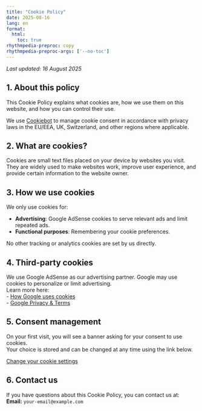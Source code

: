 ```yaml
---
title: "Cookie Policy"
date: 2025-08-16
lang: en
format:
  html:
    toc: true
rhythmpedia-preproc: copy
rhythmpedia-preproc-args: ['--no-toc']
---
```


_Last updated: 16 August 2025_

## 1. About this policy
This Cookie Policy explains what cookies are, how we use them on this website, and how you can control their use.

We use [Cookiebot](https://www.cookiebot.com/) to manage cookie consent in accordance with privacy laws in the EU/EEA, UK, Switzerland, and other regions where applicable.

## 2. What are cookies?
Cookies are small text files placed on your device by websites you visit. They are widely used to make websites work, improve user experience, and provide certain information to the website owner.

## 3. How we use cookies
We only use cookies for:

- **Advertising**: Google AdSense cookies to serve relevant ads and limit repeated ads.  
- **Functional purposes**: Remembering your cookie preferences.

No other tracking or analytics cookies are set by us directly.

## 4. Third-party cookies
We use Google AdSense as our advertising partner. Google may use cookies to personalize or limit advertising.  
Learn more here:  
- [How Google uses cookies](https://policies.google.com/technologies/cookies)  
- [Google Privacy & Terms](https://policies.google.com/privacy)

## 5. Consent management
On your first visit, you will see a banner asking for your consent to use cookies.  
Your choice is stored and can be changed at any time using the link below.

<a href="#" id="cookie-settings" rel="nofollow">Change your cookie settings</a>

## 6. Contact us
If you have questions about this Cookie Policy, you can contact us at:  
**Email:** `your-email@example.com`

